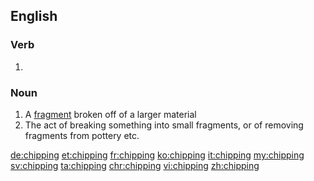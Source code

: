 ==English==

===Verb===
{{head|en}}

# {{present participle of|chip|lang=en}}

===Noun===
{{en-noun}}

# A [[fragment]] broken off of a larger material
# The act of breaking something into small fragments, or of removing fragments from pottery etc.

[[de:chipping]]
[[et:chipping]]
[[fr:chipping]]
[[ko:chipping]]
[[it:chipping]]
[[my:chipping]]
[[sv:chipping]]
[[ta:chipping]]
[[chr:chipping]]
[[vi:chipping]]
[[zh:chipping]]